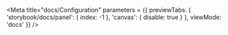 
<Meta
  title="docs/Configuration"
  parameters = {{ 
     previewTabs: { 
      'storybook/docs/panel': { index: -1 },
      'canvas': { disable: true } 
     },
    viewMode: 'docs' 
  }}
/>

<Description markdown={Configuration}></Description>

